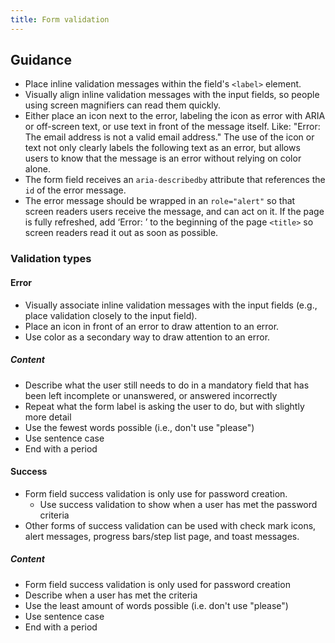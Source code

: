 ```yaml
---
title: Form validation
---
```


## Guidance

- Place inline validation messages within the field's `<label>` element.
- Visually align inline validation messages with the input fields, so people using screen magnifiers can read them quickly.
- Either place an icon next to the error, labeling the icon as error with ARIA or off-screen text, or use text in front of the message itself. Like: "Error: The email address is not a valid email address." The use of the icon or text not only clearly labels the following text as an error, but allows users to know that the message is an error without relying on color alone.
- The form field receives an `aria-describedby` attribute that references the `id` of the error message.
- The error message should be wrapped in an `role="alert"` so that screen readers users receive the message, and can act on it.
  If the page is fully refreshed, add ‘Error: ’ to the beginning of the page `<title>` so screen readers read it out as soon as possible.

### Validation types

#### Error

- Visually associate inline validation messages with the input fields (e.g., place validation closely to the input field).
- Place an icon in front of an error to draw attention to an error.
- Use color as a secondary way to draw attention to an error. 

##### Content

- Describe what the user still needs to do in a mandatory field that has been left incomplete or unanswered,  or answered incorrectly
- Repeat what the form label is asking the user to do, but with slightly more detail
- Use the fewest words possible (i.e., don't use "please")
- Use sentence case
- End with a period

#### Success

- Form field success validation is only use for password creation. 
    - Use success validation to show when a user has met the password criteria
- Other forms of success validation can be used with check mark icons, alert messages, progress bars/step list page, and toast messages.

##### Content

- Form field success validation is only used for password creation
- Describe when a user has met the criteria
- Use the least amount of words possible (i.e. don't use "please")
- Use sentence case
- End with a period
